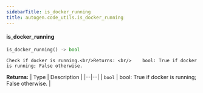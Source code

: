 ```yaml
---
sidebarTitle: is_docker_running
title: autogen.code_utils.is_docker_running
---
```


<code class="doc-symbol doc-symbol-heading doc-symbol-function"></code>
#### is_docker_running

```python
is_docker_running() -> bool
```

    Check if docker is running.<br/>Returns: <br/>    bool: True if docker is running; False otherwise.

<b>Returns:</b>
| Type | Description |
|--|--|
| `bool` | bool: True if docker is running; False otherwise. |

<br />